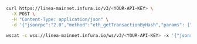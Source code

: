 
<Tabs>
  <TabItem value="cURL">

```bash
curl https://linea-mainnet.infura.io/v3/<YOUR-API-KEY> \
  -X POST \
  -H "Content-Type: application/json" \
  -d '{"jsonrpc":"2.0","method":"eth_getTransactionByHash","params": ["0xbb3a336e3f823ec18197f1e13ee875700f08f03e2cab75f0d0b118dabb44cba0"],"id":1}'
```

  </TabItem>
  <TabItem value="WSS">

```bash
wscat -c wss://linea-mainnet.infura.io/ws/v3/<YOUR-API-KEY> -x '{"jsonrpc":"2.0","method":"eth_getTransactionByHash","params": ["0xbb3a336e3f823ec18197f1e13ee875700f08f03e2cab75f0d0b118dabb44cba0"],"id":1}'
```

  </TabItem>
</Tabs>
